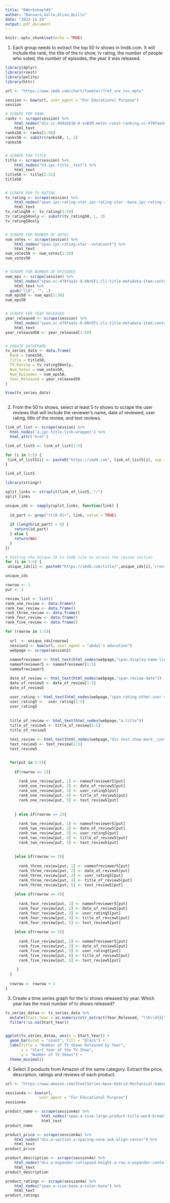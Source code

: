 ```yaml
---
title: "RWorksheet#5"
author: "Bansara,Gallo,Olivo,Quillo"
date: "2023-11-29"
output: pdf_document
---
```


```r
knitr::opts_chunk$set(echo = TRUE)
```


1. Each group needs to extract the top 50 tv shows in Imdb.com. It will include the rank, the title of the
tv show, tv rating, the number of people who voted, the number of episodes, the year it was released.
```r

library(dplyr)
library(rvest)
library(polite)
library(httr)

url <- "https://www.imdb.com/chart/tvmeter/?ref_=nv_tvv_mptv"

session <- bow(url, user_agent = "For Educational Purpose")
session

# SCRAPE FOR RANK
ranks <- scrape(session) %>%
    html_nodes("div.sc-94da5b1b-0.soBIM.meter-const-ranking.sc-479faa3c-6.glWBvR.cli-meter-title-header") %>%
    html_text
ranks50 <- ranks[1:50]
ranks50 <- substr(ranks50, 1, 2)
ranks50


# SCRAPE FOR TITLE
title <- scrape(session) %>%
    html_nodes("h3.ipc-title__text") %>%
    html_text
title50 <- title[2:51]
title50


# SCRAPE FOR TV RATING
tv_rating <- scrape(session) %>%
    html_nodes("span.ipc-rating-star.ipc-rating-star--base.ipc-rating-star--imdb.ratingGroup--imdb-rating:contains('.')") %>%
    html_text
tv_rating50 <- tv_rating[1:50]
tv_rating50only <- substr(tv_rating50, 1, 3)
tv_rating50only


# SCRAPE FOR NUMBER OF VOTES
num_votes <- scrape(session) %>%
    html_nodes("span.ipc-rating-star--voteCount") %>%
    html_text
num_votes50 <- num_votes[1:50]
num_votes50


# SCRAPE FOR NUMBER OF EPISODES
num_eps <- scrape(session) %>%
    html_nodes("span.sc-479faa3c-8.bNrEFi.cli-title-metadata-item:contains('eps')") %>%
    html_text %>%
  gsub("\\D", "", .)
num_eps50 <- num_eps[1:50]
num_eps50


# SCRAPE FOR YEAR RELEASED
year_released <- scrape(session) %>%
    html_nodes("span.sc-479faa3c-8.bNrEFi.cli-title-metadata-item:contains('20')") %>%
    html_text
year_released50 <- year_released[1:50]


# CREATE DATAFRAME
tv_series_data <- data.frame(
  Rank = ranks50,
  Title = title50,
  TV_Rating = tv_rating50only,
  Num_Votes = num_votes50,
  Num_Episodes = num_eps50,
  Year_Released = year_released50
)

View(tv_series_data)
  
```

2. From the 50 tv shows, select at least 5 tv shows to scrape the user reviews that will include the
reviewer’s name, date of reviewed, user rating, title of the review, and text reviews.

```r

link_of_list <- scrape(session) %>%
  html_nodes('a.ipc-title-link-wrapper') %>%
  html_attr('href')

link_of_list5 <- link_of_list[1:5]

for (i in 1:5) {
 link_of_list5[i] <- paste0("https://imdb.com", link_of_list5[i], sep = "")
}

link_of_list5
```

```r
library(stringr)

split_links <- strsplit(link_of_list5, "/")
split_links

unique_ids <- sapply(split_links, function(link) {
  
  id_part <- grep("tt[0-9]+", link, value = TRUE)
  
  if (length(id_part) > 0) {
    return(id_part)
  } else {
    return(NA)
  }
})

# Pasting the Unique ID to imdb site to access the review section
for (i in 1:5) {
 unique_ids[i] <- paste0("https://imdb.com/title/",unique_ids[i],"/reviews?ref_=tt_urv", sep = "") }

unique_ids

```



```r

rowrow <- 1
put <- 1

review_list <- list()
rank_one_review <- data.frame()
rank_two_review <- data.frame()
rank_three_review <- data.frame()
rank_four_review <- data.frame()
rank_five_review <- data.frame()

for (rowrow in 1:5){
  
  url  <- unique_ids[rowrow]
  session2 <- bow(url, user_agent = "abdul's education")
  webpage <- scrape(session2)
  
  nameofreviewer <- html_text(html_nodes(webpage,"span.display-name-link"))
  nameofreviewer5 <- nameofreviewer[1:5]
  nameofreviewer5

  date_of_review <- html_text(html_nodes(webpage,"span.review-date"))
  date_of_review5 <- date_of_review[1:5]
  date_of_review5
   
  user_rating <- html_text(html_nodes(webpage,"span.rating-other-user-rating"))
  user_rating5 <-  user_rating[1:5]
  user_rating5
   
   
  title_of_review <- html_text(html_nodes(webpage,"a.title"))
  title_of_review5 <- title_of_review[1:5]
  title_of_review5
  
  text_review <- html_text(html_nodes(webpage,"div.text.show-more__control"))
  text_review5 <- text_review[1:5]
  text_review5


  for(put in 1:5){
  
    if(rowrow == 1){
    
      rank_one_review[put, 1] <- nameofreviewer5[put]
      rank_one_review[put, 2] <- date_of_review5[put]
      rank_one_review[put, 3] <- user_rating5[put]
      rank_one_review[put, 4] <- title_of_review5[put]
      rank_one_review[put, 5] <- text_review5[put]
      
    
    } else if(rowrow == 2){
      
      rank_two_review[put, 1] <- nameofreviewer5[put]
      rank_two_review[put, 2] <- date_of_review5[put]
      rank_two_review[put, 3] <- user_rating5[put]
      rank_two_review[put, 4] <- title_of_review5[put]
      rank_two_review[put, 5] <- text_review5[put]
      
    
    }else if(rowrow == 3){
    
      rank_three_review[put, 1] <- nameofreviewer5[put]
      rank_three_review[put, 2] <- date_of_review5[put]
      rank_three_review[put, 3] <- user_rating5[put]
      rank_three_review[put, 4] <- title_of_review5[put]
      rank_three_review[put, 5] <- text_review5[put]
    
    }else if(rowrow == 4){
    
      rank_four_review[put, 1] <- nameofreviewer5[put]
      rank_four_review[put, 2] <- date_of_review5[put]
      rank_four_review[put, 3] <- user_rating5[put]
      rank_four_review[put, 4] <- title_of_review5[put]
      rank_four_review[put, 5] <- text_review5[put]
      
    }else if(rowrow == 5){
      
      rank_five_review[put, 1] <- nameofreviewer5[put]
      rank_five_review[put, 2] <- date_of_review5[put]
      rank_five_review[put, 3] <- user_rating5[put]
      rank_five_review[put, 4] <- title_of_review5[put]
      rank_five_review[put, 5] <- text_review5[put]
      
     }
  }
  
  rowrow <- rowrow + 1
}  


```


3. Create a time series graph for the tv shows released by year. Which year has the most number of tv
shows released?

```r

tv_series_dataa <- tv_series_data %>%
  mutate(Start_Year = as.numeric(str_extract(Year_Released, "\\b\\d{4}\\b"))) %>%
  filter(!is.na(Start_Year))


ggplot(tv_series_dataa, aes(x = Start_Year)) +
  geom_bar(stat = "count", fill = "black") +
  labs(title = "Number of TV Shows Released by Year",
       x = "Start Year of the TV Show",
       y = "Number of TV Shows") +
  theme_minimal()


```
4. Select 3 products from Amazon of the same category. Extract the price, description, ratings and
reviews of each product.
```r


url <- "https://www.amazon.com/SteelSeries-Apex-Hybrid-Mechanical-Gaming-Keyboard/dp/B07ZGDD6B1/ref=sr_1_1_sspa?_encoding=UTF8&content-id=amzn1.sym.12129333-2117-4490-9c17-6d31baf0582a&keywords=gaming%2Bkeyboard&pd_rd_r=37d1ea2c-8e88-4495-be67-37d3b5a3d1d1&pd_rd_w=pDPnL&pd_rd_wg=vVF4U&pf_rd_p=12129333-2117-4490-9c17-6d31baf0582a&pf_rd_r=MDA7C7ZE453N7YHK4TZK&qid=1701532564&sr=8-1-spons&sp_csd=d2lkZ2V0TmFtZT1zcF9hdGY&th=1"

session4a <- bow(url,
               user_agent = "For Educational Purpose")
session4a

product_name <- scrape(session4a) %>%
                html_nodes("span.a-size-large.product-title-word-break") %>%
                html_text
product_name

product_price <- scrape(session4a) %>%
    html_nodes("div.a-section.a-spacing-none.aok-align-center") %>%
    html_text
product_price

product_description <- scrape(session4a) %>%
    html_nodes("div.a-expander-collapsed-height.a-row.a-expander-container.a-spacing-none.a-expander-partial-collapse-container") %>%
    html_text
product_description

product_ratings <- scrape(session4a) %>%
    html_nodes("span.a-size-base.a-color-base") %>%
    html_text
product_ratings


```

```r

```  
